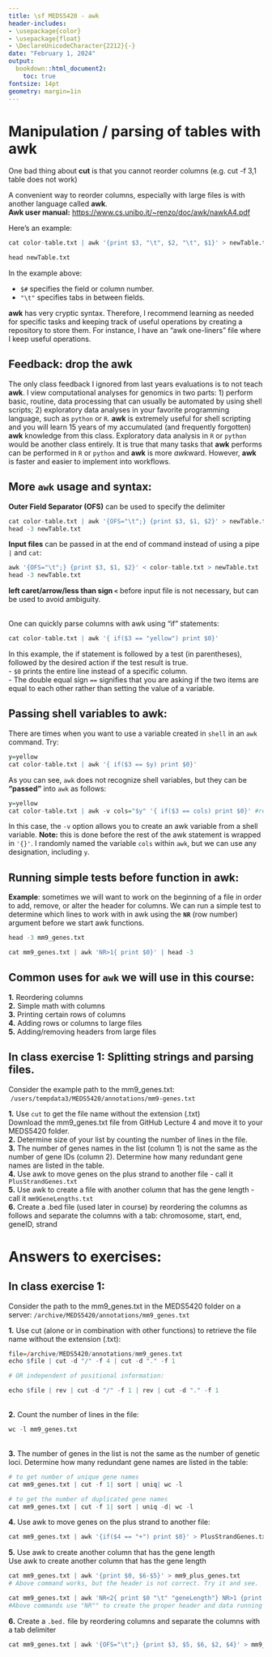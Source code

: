 ```yaml
---
title: \sf MEDS5420 - awk
header-includes:
- \usepackage{color}
- \usepackage{float}
- \DeclareUnicodeCharacter{2212}{-}
date: "February 1, 2024"
output:
  bookdown::html_document2:
    toc: true
fontsize: 14pt
geometry: margin=1in
---
```


# Manipulation / parsing of tables with awk

One bad thing about **cut** is that you cannot reorder columns (e.g. cut -f 3,1 table does not work)\

A convenient way to reorder columns, especially with large files is with another language called **awk**.\
**Awk user manual:**
[https://www.cs.unibo.it/~renzo/doc/awk/nawkA4.pdf](https://www.cs.unibo.it/~renzo/doc/awk/nawkA4.pdf)

Here's an example:

```r
cat color-table.txt | awk '{print $3, "\t", $2, "\t", $1}' > newTable.txt
```

```r
head newTable.txt
```
In the example above:

- `$#` specifies the field or column number.
- `"\t"` specifies tabs in between fields.

**awk** has very cryptic syntax.  Therefore, I recommend learning as needed for specific tasks and keeping track of useful operations by creating a repository to store them.  For instance, I have an "awk one-liners" file where I keep useful operations. 

## Feedback: drop the **awk**

The only class feedback I ignored from last years evaluations is to not teach **awk**. I view computational analyses for genomics in two parts: 1) perform basic, routine, data processing that can usually be automated by using shell scripts; 2) exploratory data analyses in your favorite programming language, such as `python` or `R`. **awk** is extremely useful for shell scripting and you will learn 15 years of my accumulated (and frequently forgotten) **awk** knowledge from this class. Exploratory data analysis in `R` or `python` would be another class entirely. It is true that many tasks that **awk** performs can be performed in `R` or `python` and **awk** is more *awk*ward. However, **awk** is faster and easier to implement into workflows.

## More `awk` usage and syntax:

**Outer Field Separator (OFS)** can be used to specify the delimiter \
```r
cat color-table.txt | awk '{OFS="\t";} {print $3, $1, $2}' > newTable.txt
head -3 newTable.txt
```

**Input files** can be passed in at the end of command instead of using a pipe `|` and `cat`:
```r
awk '{OFS="\t";} {print $3, $1, $2}' < color-table.txt > newTable.txt
head -3 newTable.txt
```
**left caret/arrow/less than sign `<`** before input file is not necessary, but can be used to avoid ambiguity.\
\

One can quickly parse columns with awk using "if" statements:
```r
cat color-table.txt | awk '{ if($3 == "yellow") print $0}'
```


In this example, the if statement is followed by a test (in parentheses), followed by the desired action if the test result is true.  \
- `$0` prints the entire line instead of a specific column. \
- The double equal sign `==` signifies that you are asking if the two items are equal to each other rather than setting the value of a variable.

## Passing shell variables to awk:

There are times when you want to use a variable created in `shell` in an `awk` command.  Try:

```r
y=yellow
cat color-table.txt | awk '{ if($3 == $y) print $0}'
```

As you can see, `awk` does not recognize shell variables, but they can be **"passed"** into `awk` as follows:
```r
y=yellow
cat color-table.txt | awk -v cols="$y" '{ if($3 == cols) print $0}' #readable to awk
```

In this case, the `-v` option allows you to create an awk variable from a shell variable. **Note:** this is done before the rest of the awk statement is wrapped in `'{}'`. I randomly named the variable `cols` within `awk`, but we can use any designation, including `y`.



## Running simple tests before function in awk:

**Example**: sometimes we will want to work on the beginning of a file in order to add, remove,  or alter the header for columns.  We can run a simple test to determine which lines to work with in awk using the **`NR`** (row number) argument before we start awk functions. 

```r
head -3 mm9_genes.txt
```

```r
cat mm9_genes.txt | awk 'NR>1{ print $0}' | head -3
``` 

## Common uses for `awk` we will use in this course:

**1.** Reordering columns \
**2.**  Simple math with columns \
**3.** Printing certain rows of columns \
**4.** Adding rows or columns to large files \
**5.** Adding/removing headers from large files \
 
## In class exercise 1: Splitting strings and parsing files.

Consider the example path to the mm9_genes.txt: \ `/users/tempdata3/MEDS5420/annotations/mm9-genes.txt`

**1.** Use `cut` to get the file name without the extension (.txt) \
Download the mm9\_genes.txt file from GitHub Lecture 4 and move it to your MEDS5420 folder. \
**2.** Determine size of your list by counting the number of lines in the file. \
**3.** The number of genes names in the list (column 1) is not the same as the number of gene IDs (column 2).  Determine how many redundant gene names are listed in the table. \
**4.** Use awk to move genes on the plus strand to another file - call it `PlusStrandGenes.txt` \
**5.** Use awk to create a file with another column that has the gene length - call it `mm9GeneLengths.txt` \
**6.** Create a .bed file (used later in course) by reordering the columns as follows and separate the columns with a tab:  chromosome, start, end, geneID, strand \

\pagebreak

# Answers to exercises:

## In class exercise 1:

Consider the path to the mm9\_genes.txt in the MEDS5420 folder on a server: `/archive/MEDS5420/annotations/mm9_genes.txt`

**1.** Use cut (alone or in combination with other functions) to retrieve the file name without the extension (.txt): 
```r
file=/archive/MEDS5420/annotations/mm9_genes.txt
echo $file | cut -d "/" -f 4 | cut -d "." -f 1

# OR independent of positional information:

echo $file | rev | cut -d "/" -f 1 | rev | cut -d "." -f 1

```
\
**2.** Count the number of lines in the file: 
```r
wc -l mm9_genes.txt
```
\
**3.** The number of genes in the list is not the same as the number of genetic loci.  Determine how many redundant gene names are listed in the table: \

```r


# to get number of unique gene names
cat mm9_genes.txt | cut -f 1| sort | uniq| wc -l 

# to get the number of duplicated gene names
cat mm9_genes.txt | cut -f 1| sort | uniq -d| wc -l 
```

**4.** Use awk to move genes on the plus strand to another file: \
```r
cat mm9_genes.txt | awk '{if($4 == "+") print $0}' > PlusStrandGenes.txt
```
**5.** Use awk to create another column that has the gene length \
Use awk to create another column that has the gene length\
```r
cat mm9_genes.txt | awk '{print $0, $6-$5}' > mm9_plus_genes.txt
# Above command works, but the header is not correct. Try it and see.

cat mm9_genes.txt | awk 'NR<2{ print $0 "\t" "geneLength"} NR>1 {print $0 "\t" $6-$5}'
#Above commands use "NR"" to create the proper header and data running commands on specific rows.

```

**6.** Create a `.bed.` file by reordering columns and separate the columns with a tab delimiter 
```r
cat mm9_genes.txt | awk '{OFS="\t";} {print $3, $5, $6, $2, $4}' > mm9_genes.bed
```


